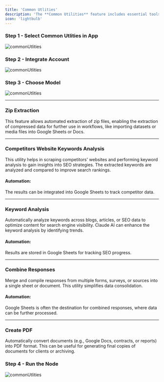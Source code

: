 ```yaml
---
title: 'Common Utlities'
description: 'The **Common Utilities** feature includes essential tools like zip extraction for managing compressed files, competitor keyword analysis to optimize SEO strategies, keyword analysis for enhancing content visibility, response combination for streamlined data consolidation, and automated PDF creation from various document sources. These utilities work together to simplify workflows and improve efficiency.'
icon: 'lightbulb'
---
```


### **Step 1**  - Select Common Utlities in App
<img className="" src="/images/commonUtlities/1.png" alt="commonUtlities" />

### **Step 2**  - Integrate Account
<img className="" src="/images/commonUtlities/2.png" alt="commonUtlities" />

### **Step 3**  -  Choose Model
<img className="" src="/images/commonUtlities/3.png" alt="commonUtlities" />

---

### Zip Extraction
This feature allows automated extraction of zip files, enabling the extraction of compressed data for further use in workflows, like importing datasets or media files into Google Sheets or Docs.

---

### Competitors Website Keywords Analysis
This utility helps in scraping competitors' websites and performing keyword analysis to gain insights into SEO strategies. The extracted keywords are analyzed and compared to improve search rankings.

#### Automation:
The results can be integrated into Google Sheets to track competitor data.

---

### Keyword Analysis
Automatically analyze keywords across blogs, articles, or SEO data to optimize content for search engine visibility. Claude AI can enhance the keyword analysis by identifying trends.

#### Automation:
Results are stored in Google Sheets for tracking SEO progress.

---

### Combine Responses
Merge and compile responses from multiple forms, surveys, or sources into a single sheet or document. This utility simplifies data consolidation.

#### Automation:
Google Sheets is often the destination for combined responses, where data can be further processed.

---

### Create PDF
Automatically convert documents (e.g., Google Docs, contracts, or reports) into PDF format. This can be useful for generating final copies of documents for clients or archiving.


### **Step 4**  -  Run the Node
<img className="" src="/images/commonUtlities/4.png" alt="commonUtlities" />